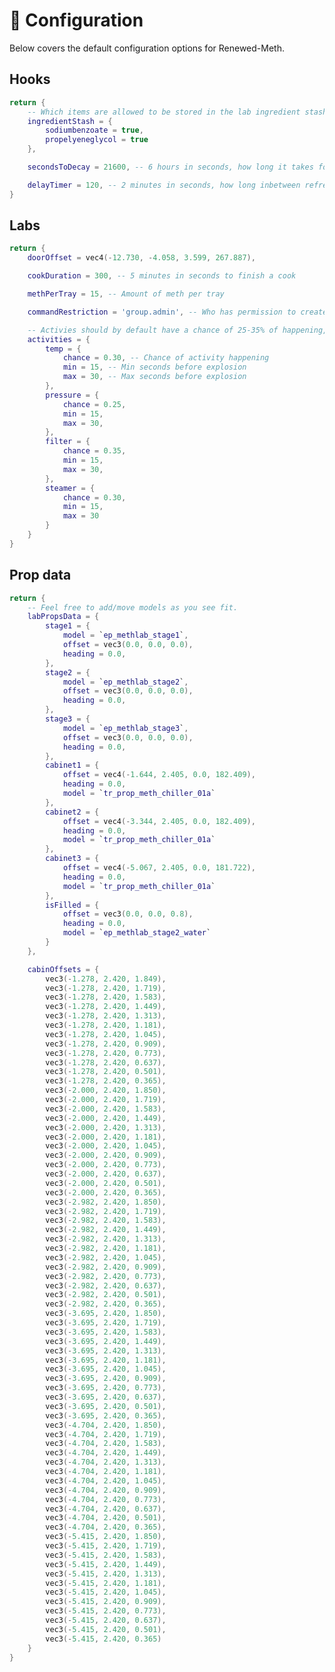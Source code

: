# 🔧 Configuration

Below covers the default configuration options for Renewed-Meth.

## Hooks

```lua copy filename="shared/hooks.lua"
return {
    -- Which items are allowed to be stored in the lab ingredient stash
    ingredientStash = {
        sodiumbenzoate = true,
        propelyeneglycol = true
    },

    secondsToDecay = 21600, -- 6 hours in seconds, how long it takes for the meth to decay from liquid to crystals

    delayTimer = 120, -- 2 minutes in seconds, how long inbetween refreshing the stashes and the meth props
}
```

## Labs

```lua copy filename="shared/lab.lua"
return {
    doorOffset = vec4(-12.730, -4.058, 3.599, 267.887),

    cookDuration = 300, -- 5 minutes in seconds to finish a cook

    methPerTray = 15, -- Amount of meth per tray

    commandRestriction = 'group.admin', -- Who has permission to create a new methlab?

    -- Activies should by default have a chance of 25-35% of happening, this is to ensure that a single player cant possibly do all activies at once
    activities = {
        temp = {
            chance = 0.30, -- Chance of activity happening
            min = 15, -- Min seconds before explosion
            max = 30, -- Max seconds before explosion
        },
        pressure = {
            chance = 0.25,
            min = 15,
            max = 30,
        },
        filter = {
            chance = 0.35,
            min = 15,
            max = 30,
        },
        steamer = {
            chance = 0.30,
            min = 15,
            max = 30
        }
    }
}
```

## Prop data

```lua copy filename="shared/propsdata.lua"
return {
    -- Feel free to add/move models as you see fit.
    labPropsData = {
        stage1 = {
            model = `ep_methlab_stage1`,
            offset = vec3(0.0, 0.0, 0.0),
            heading = 0.0,
        },
        stage2 = {
            model = `ep_methlab_stage2`,
            offset = vec3(0.0, 0.0, 0.0),
            heading = 0.0,
        },
        stage3 = {
            model = `ep_methlab_stage3`,
            offset = vec3(0.0, 0.0, 0.0),
            heading = 0.0,
        },
        cabinet1 = {
            offset = vec4(-1.644, 2.405, 0.0, 182.409),
            heading = 0.0,
            model = `tr_prop_meth_chiller_01a`
        },
        cabinet2 = {
            offset = vec4(-3.344, 2.405, 0.0, 182.409),
            heading = 0.0,
            model = `tr_prop_meth_chiller_01a`
        },
        cabinet3 = {
            offset = vec4(-5.067, 2.405, 0.0, 181.722),
            heading = 0.0,
            model = `tr_prop_meth_chiller_01a`
        },
        isFilled = {
            offset = vec3(0.0, 0.0, 0.8),
            heading = 0.0,
            model = `ep_methlab_stage2_water`
        }
    },

    cabinOffsets = {
        vec3(-1.278, 2.420, 1.849),
        vec3(-1.278, 2.420, 1.719),
        vec3(-1.278, 2.420, 1.583),
        vec3(-1.278, 2.420, 1.449),
        vec3(-1.278, 2.420, 1.313),
        vec3(-1.278, 2.420, 1.181),
        vec3(-1.278, 2.420, 1.045),
        vec3(-1.278, 2.420, 0.909),
        vec3(-1.278, 2.420, 0.773),
        vec3(-1.278, 2.420, 0.637),
        vec3(-1.278, 2.420, 0.501),
        vec3(-1.278, 2.420, 0.365),
        vec3(-2.000, 2.420, 1.850),
        vec3(-2.000, 2.420, 1.719),
        vec3(-2.000, 2.420, 1.583),
        vec3(-2.000, 2.420, 1.449),
        vec3(-2.000, 2.420, 1.313),
        vec3(-2.000, 2.420, 1.181),
        vec3(-2.000, 2.420, 1.045),
        vec3(-2.000, 2.420, 0.909),
        vec3(-2.000, 2.420, 0.773),
        vec3(-2.000, 2.420, 0.637),
        vec3(-2.000, 2.420, 0.501),
        vec3(-2.000, 2.420, 0.365),
        vec3(-2.982, 2.420, 1.850),
        vec3(-2.982, 2.420, 1.719),
        vec3(-2.982, 2.420, 1.583),
        vec3(-2.982, 2.420, 1.449),
        vec3(-2.982, 2.420, 1.313),
        vec3(-2.982, 2.420, 1.181),
        vec3(-2.982, 2.420, 1.045),
        vec3(-2.982, 2.420, 0.909),
        vec3(-2.982, 2.420, 0.773),
        vec3(-2.982, 2.420, 0.637),
        vec3(-2.982, 2.420, 0.501),
        vec3(-2.982, 2.420, 0.365),
        vec3(-3.695, 2.420, 1.850),
        vec3(-3.695, 2.420, 1.719),
        vec3(-3.695, 2.420, 1.583),
        vec3(-3.695, 2.420, 1.449),
        vec3(-3.695, 2.420, 1.313),
        vec3(-3.695, 2.420, 1.181),
        vec3(-3.695, 2.420, 1.045),
        vec3(-3.695, 2.420, 0.909),
        vec3(-3.695, 2.420, 0.773),
        vec3(-3.695, 2.420, 0.637),
        vec3(-3.695, 2.420, 0.501),
        vec3(-3.695, 2.420, 0.365),
        vec3(-4.704, 2.420, 1.850),
        vec3(-4.704, 2.420, 1.719),
        vec3(-4.704, 2.420, 1.583),
        vec3(-4.704, 2.420, 1.449),
        vec3(-4.704, 2.420, 1.313),
        vec3(-4.704, 2.420, 1.181),
        vec3(-4.704, 2.420, 1.045),
        vec3(-4.704, 2.420, 0.909),
        vec3(-4.704, 2.420, 0.773),
        vec3(-4.704, 2.420, 0.637),
        vec3(-4.704, 2.420, 0.501),
        vec3(-4.704, 2.420, 0.365),
        vec3(-5.415, 2.420, 1.850),
        vec3(-5.415, 2.420, 1.719),
        vec3(-5.415, 2.420, 1.583),
        vec3(-5.415, 2.420, 1.449),
        vec3(-5.415, 2.420, 1.313),
        vec3(-5.415, 2.420, 1.181),
        vec3(-5.415, 2.420, 1.045),
        vec3(-5.415, 2.420, 0.909),
        vec3(-5.415, 2.420, 0.773),
        vec3(-5.415, 2.420, 0.637),
        vec3(-5.415, 2.420, 0.501),
        vec3(-5.415, 2.420, 0.365)
    }
}
```